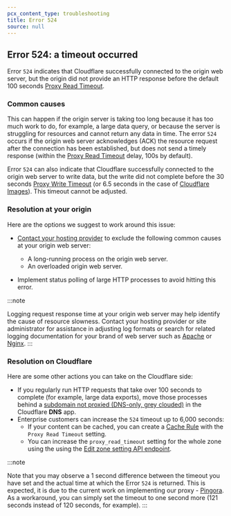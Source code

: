 ```yaml
---
pcx_content_type: troubleshooting
title: Error 524
source: null
---
```


## Error 524: a timeout occurred

Error `524` indicates that Cloudflare successfully connected to the origin web server, but the origin did not provide an HTTP response before the default 100 seconds [Proxy Read Timeout](/fundamentals/reference/connection-limits/).

### Common causes

This can happen if the origin server is taking too long because it has too much work to do, for example, a large data query, or because the server is struggling for resources and cannot return any data in time.
The error `524` occurs if the origin web server acknowledges (ACK) the resource request after the connection has been established, but does not send a timely response (within the [Proxy Read Timeout](/fundamentals/reference/connection-limits/) delay, 100s by default).

Error `524` can also indicate that Cloudflare successfully connected to the origin web server to write data, but the write did not complete before the 30 seconds [Proxy Write Timeout](/fundamentals/reference/connection-limits/) (or 6.5 seconds in the case of [Cloudflare Images](/images/)). This timeout cannot be adjusted.


### Resolution at your origin

Here are the options we suggest to work around this issue:

- [Contact your hosting provider](/support/troubleshooting/http-status-codes/cloudflare-5xx-errors/#required-error-details-for-hosting-provider) to exclude the following common causes at your origin web server:
  - A long-running process on the origin web server.
  - An overloaded origin web server.

- Implement status polling of large HTTP processes to avoid hitting this error.

:::note

Logging request response time at your origin web server may help identify the cause of resource slowness. 
Contact your hosting provider or site administrator for assistance in adjusting log formats or search for related logging documentation for your brand of web server such as [Apache](http://httpd.apache.org/docs/current/mod/mod_log_config.html) or [Nginx](http://nginx.org/en/docs/http/ngx_http_log_module.html#log_format).
:::

### Resolution on Cloudflare

Here are some other actions you can take on the Cloudflare side:

- If you regularly run HTTP requests that take over 100 seconds to complete (for example, large data exports), move those processes behind a [subdomain not proxied (DNS-only, grey clouded)](/dns/proxy-status/#dns-only-records) in the Cloudflare **DNS** app.
- Enterprise customers can increase the `524` timeout up to 6,000 seconds:
  - If your content can be cached, you can create a [Cache Rule](/cache/how-to/cache-rules/settings/#proxy-read-timeout-enterprise-only) with the `Proxy Read Timeout` setting.
  - You can increase the `proxy_read_timeout` setting for the whole zone using the using the [Edit zone setting API endpoint](/api/resources/zones/subresources/settings/methods/edit/). 

:::note

Note that you may observe a 1 second difference between the timeout you have set and the actual time at which the Error `524` is returned. This is expected, it is due to the current work on implementing our proxy - [Pingora](https://blog.cloudflare.com/how-we-built-pingora-the-proxy-that-connects-cloudflare-to-the-internet/).
As a workaround, you can simply set the timeout to one second more (121 seconds instead of 120 seconds, for example).
:::
